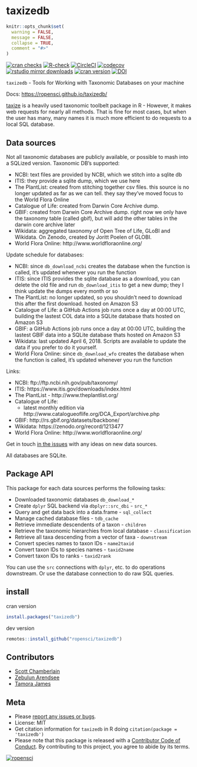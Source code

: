 taxizedb
========

```r
knitr::opts_chunk$set(
  warning = FALSE,
  message = FALSE,
  collapse = TRUE,
  comment = "#>"
)
```

[![cran checks](https://cranchecks.info/badges/worst/taxizedb)](https://cranchecks.info/pkgs/taxizedb)
[![R-check](https://github.com/ropensci/taxizedb/workflows/R-check/badge.svg)](https://github.com/ropensci/taxizedb/actions?query=workflow%3AR-check)
[![CircleCI](https://circleci.com/gh/ropensci/taxizedb.svg?style=svg)](https://circleci.com/gh/ropensci/taxizedb)
[![codecov](https://codecov.io/gh/ropensci/taxizedb/branch/master/graph/badge.svg)](https://codecov.io/gh/ropensci/taxizedb)
[![rstudio mirror downloads](https://cranlogs.r-pkg.org/badges/taxizedb)](https://github.com/r-hub/cranlogs.app)
[![cran version](https://www.r-pkg.org/badges/version/taxizedb)](https://cran.r-project.org/package=taxizedb)
[![DOI](https://zenodo.org/badge/53961466.svg)](https://zenodo.org/badge/latestdoi/53961466)

`taxizedb` - Tools for Working with Taxonomic Databases on your machine

Docs: <https://ropensci.github.io/taxizedb/>

[taxize](https://github.com/ropensci/taxize) is a heavily used taxonomic toolbelt
package in R - However, it makes web requests for nearly all methods. That is fine
for most cases, but when the user has many, many names it is much more efficient
to do requests to a local SQL database.

## Data sources

Not all taxonomic databases are publicly available, or possible to mash into a SQLized
version. Taxonomic DB's supported:

- NCBI: text files are provided by NCBI, which we stitch into a sqlite db
- ITIS: they provide a sqlite dump, which we use here
- The PlantList: created from stitching together csv files. this
 source is no longer updated as far as we can tell. they say they've
 moved focus to the World Flora Online
- Catalogue of Life: created from Darwin Core Archive dump.
- GBIF: created from Darwin Core Archive dump. right now we only have
 the taxonomy table (called gbif), but will add the other tables in the
 darwin core archive later
- Wikidata: aggregated taxonomy of Open Tree of Life, GLoBI and Wikidata. 
 On Zenodo, created by Joritt Poelen of GLOBI.
- World Flora Online: http://www.worldfloraonline.org/

Update schedule for databases:

- NCBI: since `db_download_ncbi` creates the database when the function
is called, it's updated whenever you run the function
- ITIS: since ITIS provides the sqlite database as a download, you can
delete the old file and run `db_download_itis` to get a new dump;
they I think update the dumps every month or so
- The PlantList: no longer updated, so you shouldn't need to download
this after the first download. hosted on Amazon S3
- Catalogue of Life: a GitHub Actions job runs once a day at 00:00 UTC,
building the lastest COL data into a SQLite database thats hosted on
Amazon S3
- GBIF: a GitHub Actions job runs once a day at 00:00 UTC,
building the lastest GBIF data into a SQLite database thats hosted on
Amazon S3
- Wikidata: last updated April 6, 2018. Scripts are available to 
update the data if you prefer to do it yourself.
- World Flora Online: since `db_download_wfo` creates the database when
the function is called, it's updated whenever you run the function

 Links:

- NCBI: ftp://ftp.ncbi.nih.gov/pub/taxonomy/
- ITIS: https://www.itis.gov/downloads/index.html
- The PlantList - http://www.theplantlist.org/
- Catalogue of Life:
  - latest monthly edition via http://www.catalogueoflife.org/DCA_Export/archive.php
- GBIF: http://rs.gbif.org/datasets/backbone/
- Wikidata: https://zenodo.org/record/1213477
- World Flora Online: http://www.worldfloraonline.org/

Get in touch [in the issues](https://github.com/ropensci/taxizedb/issues) with
any ideas on new data sources.

All databases are SQLite.

## Package API

This package for each data sources performs the following tasks:

* Downloaded taxonomic databases `db_download_*`
* Create `dplyr` SQL backend via `dbplyr::src_dbi` - `src_*` 
* Query and get data back into a data.frame - `sql_collect`
* Manage cached database files - `tdb_cache`
* Retrieve immediate descendents of a taxon - `children`
* Retrieve the taxonomic hierarchies from local database - `classification`
* Retrieve all taxa descending from a vector of taxa - `downstream`
* Convert species names to taxon IDs - `name2taxid`
* Convert taxon IDs to species names - `taxid2name`
* Convert taxon IDs to ranks - `taxid2rank`

You can use the `src` connections with `dplyr`, etc. to do operations downstream. Or use the database connection to do raw SQL queries.

## install

cran version

```r
install.packages("taxizedb")
```

dev version

```r
remotes::install_github("ropensci/taxizedb")
```

## Contributors

* [Scott Chamberlain](https://github.com/sckott)
* [Zebulun Arendsee](https://github.com/arendsee)
* [Tamora James](https://github.com/tdjames1)


## Meta

* Please [report any issues or bugs](https://github.com/ropensci/taxizedb/issues).
* License: MIT
* Get citation information for `taxizedb` in R doing `citation(package = 'taxizedb')`
* Please note that this package is released with a [Contributor Code of Conduct](https://ropensci.org/code-of-conduct/). By contributing to this project, you agree to abide by its terms.

[![ropensci](https://ropensci.org/public_images/github_footer.png)](https://ropensci.org)

